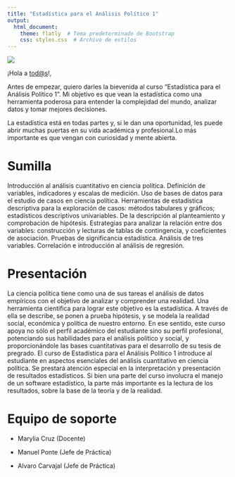 ```yaml
---
title: "Estadística para el Análisis Político 1"
output: 
  html_document:
    theme: flatly  # Tema predeterminado de Bootstrap
    css: styles.css  # Archivo de estilos
---
```


![](portada.png)

¡Hola a [tod\@s](mailto:tod@s){.email}!,

Antes de empezar, quiero darles la bievenida al curso "Estadística para el Análisis Político 1". Mi objetivo es que vean la estadística como una herramienta poderosa para entender la complejidad del mundo, analizar datos y tomar mejores decisiones.

La estadística está en todas partes y, si le dan una oportunidad, les puede abrir muchas puertas en su vida académica y profesional.Lo más importante es que vengan con curiosidad y mente abierta.

# Sumilla

Introducción al análisis cuantitativo en ciencia política. Definición de variables, indicadores y escalas de medición. Uso de bases de datos para el estudio de casos en ciencia política. Herramientas de estadística descriptiva para la exploración de casos: métodos tabulares y gráficos; estadísticos descriptivos univariables. De la descripción al planteamiento y comprobación de hipótesis. Estrategias para analizar la relación entre dos variables: construcción y lecturas de tablas de contingencia, y coeficientes de asociación. Pruebas de significancia estadística. Análisis de tres variables. Correlación e introducción al análisis de regresión.

# Presentación

La ciencia política tiene como una de sus tareas el análisis de datos empíricos con el objetivo de analizar y comprender una realidad. Una herramienta científica para lograr este objetivo es la estadística. A través de ella se describe, se ponen a prueba hipótesis, y se modela la realidad social, económica y política de nuestro entorno. En ese sentido, este curso apoya no sólo el perfil académico del estudiante sino su perfil profesional, potenciando sus habilidades para el análisis político y social, y proporcionándole las bases cuantitativas para el desarrollo de su tesis de pregrado. El curso de Estadística para el Análisis Político 1 introduce al estudiante en aspectos esenciales del análisis cuantitativo en ciencia política. Se prestará atención especial en la interpretación y presentación de resultados estadísticos. Si bien una parte del curso involucra el manejo de un software estadístico, la parte más importante es la lectura de los resultados, sobre la base de la teoría y de la realidad.

# Equipo de soporte

-   Marylia Cruz (Docente)

-   Manuel Ponte (Jefe de Práctica)

-   Alvaro Carvajal (Jefe de Práctica)
